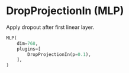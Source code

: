 
# DropProjectionIn (MLP)

Apply dropout after first linear layer.

```python copy
MLP(
    dim=768,
    plugins=[
        DropProjectionIn(p=0.1),
    ],
)
```
